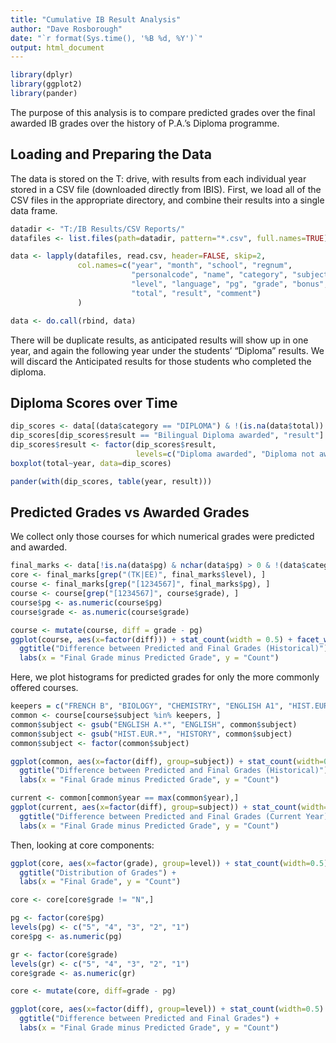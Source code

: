 ---
title: "Cumulative IB Result Analysis"
author: "Dave Rosborough"
date: "`r format(Sys.time(), '%B %d, %Y')`"
output: html_document
---

```{r, include=FALSE}
library(dplyr)
library(ggplot2)
library(pander)
```

The purpose of this analysis is to compare predicted grades over the final awarded IB grades over the history of P.A.'s Diploma programme.

## Loading and Preparing the Data

The data is stored on the T: drive, with results from each individual year stored in a CSV file (downloaded directly from IBIS).  First, we load all of the CSV files in the appropriate directory, and combine their results into a single data frame.

```{r}

datadir <- "T:/IB Results/CSV Reports/"
datafiles <- list.files(path=datadir, pattern="*.csv", full.names=TRUE)

data <- lapply(datafiles, read.csv, header=FALSE, skip=2, 
               col.names=c("year", "month", "school", "regnum", 
                           "personalcode", "name", "category", "subject", 
                           "level", "language", "pg", "grade", "bonus", 
                           "total", "result", "comment")
               )

data <- do.call(rbind, data)

```

There will be duplicate results, as anticipated results will show up in one year, and again the following year under the students' "Diploma" results.  We will discard the Anticipated results for those students who completed the diploma.

## Diploma Scores over Time

```{r}

dip_scores <- data[(data$category == "DIPLOMA") & !(is.na(data$total)) & (data$total > 0),]
dip_scores[dip_scores$result == "Bilingual Diploma awarded", "result"] = "Diploma awarded"
dip_scores$result <- factor(dip_scores$result, 
                            levels=c("Diploma awarded", "Diploma not awarded"))
boxplot(total~year, data=dip_scores)

pander(with(dip_scores, table(year, result)))

```

<!-- ## Number of drops between Gr 11 and Gr 12 -->

<!-- ```{r} -->

<!-- ``` -->

## Predicted Grades vs Awarded Grades

We collect only those courses for which numerical grades were predicted and awarded.

```{r}
final_marks <- data[!is.na(data$pg) & nchar(data$pg) > 0 & !(data$category == "DIPLOMA" & data$language != "ENGLISH"),]
core <- final_marks[grep("(TK|EE)", final_marks$level), ]
course <- final_marks[grep("[1234567]", final_marks$pg), ]
course <- course[grep("[1234567]", course$grade), ]
course$pg <- as.numeric(course$pg)
course$grade <- as.numeric(course$grade)

course <- mutate(course, diff = grade - pg)
ggplot(course, aes(x=factor(diff))) + stat_count(width = 0.5) + facet_wrap( ~ year) +
  ggtitle("Difference between Predicted and Final Grades (Historical)") +
  labs(x = "Final Grade minus Predicted Grade", y = "Count")

```

Here, we plot histograms for predicted grades for only the more commonly offered courses.

```{r}
keepers = c("FRENCH B", "BIOLOGY", "CHEMISTRY", "ENGLISH A1", "HIST.EUROPE", "MATHEMATICS", "PHYSICS", "HIST.EUROPE/ME", "ENGLISH A: Lang and Literature", "ENGLISH A: Literature")
common <- course[course$subject %in% keepers, ]
common$subject <- gsub("ENGLISH A.*", "ENGLISH", common$subject)
common$subject <- gsub("HIST.EUR.*", "HISTORY", common$subject)
common$subject <- factor(common$subject)

ggplot(common, aes(x=factor(diff), group=subject)) + stat_count(width=0.5) + facet_wrap( ~ subject) +
  ggtitle("Difference between Predicted and Final Grades (Historical)") +
  labs(x = "Final Grade minus Predicted Grade", y = "Count")

current <- common[common$year == max(common$year),]
ggplot(current, aes(x=factor(diff), group=subject)) + stat_count(width=0.5) + facet_wrap( ~ subject) +
  ggtitle("Difference between Predicted and Final Grades (Current Year)") +
  labs(x = "Final Grade minus Predicted Grade", y = "Count")


```

Then, looking at core components:

```{r}
ggplot(core, aes(x=factor(grade), group=level)) + stat_count(width=0.5) + facet_wrap( ~ level) +
  ggtitle("Distribution of Grades") +
  labs(x = "Final Grade", y = "Count")

core <- core[core$grade != "N",]

pg <- factor(core$pg)
levels(pg) <- c("5", "4", "3", "2", "1")
core$pg <- as.numeric(pg)

gr <- factor(core$grade)
levels(gr) <- c("5", "4", "3", "2", "1")
core$grade <- as.numeric(gr)

core <- mutate(core, diff=grade - pg)

ggplot(core, aes(x=factor(diff), group=level)) + stat_count(width=0.5) + facet_wrap( ~ level) +
  ggtitle("Difference between Predicted and Final Grades") +
  labs(x = "Final Grade minus Predicted Grade", y = "Count")
```

<!-- ## Subject Results -->

<!-- ```{r} -->
<!-- chem <- course[course$subject == "CHEMISTRY",] -->
<!-- ggplot(chem, aes(x=factor(diff), group=year)) + stat_count(width=0.5) + facet_wrap( ~ year) + -->
<!--   ggtitle("Chemistry by Year") + -->
<!--   labs(x = "Final Grade minus Predicted Grade", y = "Count") -->

<!-- bio <- course[course$subject == "BIOLOGY",] -->
<!-- ggplot(chem, aes(x=factor(diff), group=year)) + stat_count(width=0.5) + facet_wrap( ~ year) + -->
<!--   ggtitle("Biology by Year") + -->
<!--   labs(x = "Final Grade minus Predicted Grade", y = "Count") -->
<!-- ``` -->

